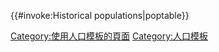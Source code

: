 <includeonly>{{#invoke:Historical populations|poptable}}[[Category:使用人口模板的頁面]]</includeonly><noinclude>
[[Category:人口模板]]
{{Documentation}}
</noinclude>